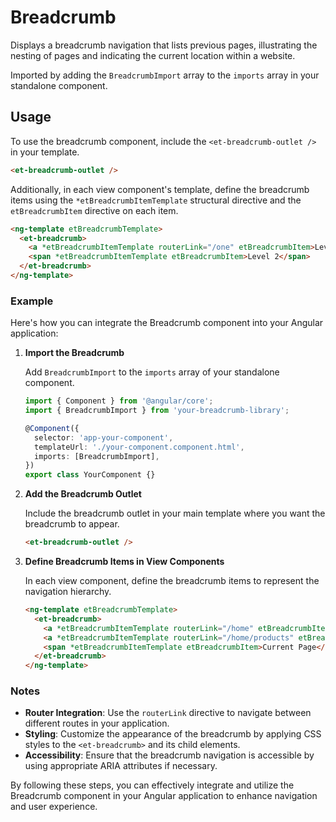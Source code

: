 # Breadcrumb

Displays a breadcrumb navigation that lists previous pages, illustrating the nesting of pages and indicating the current location within a website.

Imported by adding the `BreadcrumbImport` array to the `imports` array in your standalone component.

## Usage

To use the breadcrumb component, include the `<et-breadcrumb-outlet />` in your template.

```html
<et-breadcrumb-outlet />
```

Additionally, in each view component's template, define the breadcrumb items using the `*etBreadcrumbItemTemplate` structural directive and the `etBreadcrumbItem` directive on each item.

```html
<ng-template etBreadcrumbTemplate>
  <et-breadcrumb>
    <a *etBreadcrumbItemTemplate routerLink="/one" etBreadcrumbItem>Level 1</a>
    <span *etBreadcrumbItemTemplate etBreadcrumbItem>Level 2</span>
  </et-breadcrumb>
</ng-template>
```

### Example

Here's how you can integrate the Breadcrumb component into your Angular application:

1. **Import the Breadcrumb**

   Add `BreadcrumbImport` to the `imports` array of your standalone component.

   ```typescript
   import { Component } from '@angular/core';
   import { BreadcrumbImport } from 'your-breadcrumb-library';

   @Component({
     selector: 'app-your-component',
     templateUrl: './your-component.component.html',
     imports: [BreadcrumbImport],
   })
   export class YourComponent {}
   ```

2. **Add the Breadcrumb Outlet**

   Include the breadcrumb outlet in your main template where you want the breadcrumb to appear.

   ```html
   <et-breadcrumb-outlet />
   ```

3. **Define Breadcrumb Items in View Components**

   In each view component, define the breadcrumb items to represent the navigation hierarchy.

   ```html
   <ng-template etBreadcrumbTemplate>
     <et-breadcrumb>
       <a *etBreadcrumbItemTemplate routerLink="/home" etBreadcrumbItem>Home</a>
       <a *etBreadcrumbItemTemplate routerLink="/home/products" etBreadcrumbItem>Products</a>
       <span *etBreadcrumbItemTemplate etBreadcrumbItem>Current Page</span>
     </et-breadcrumb>
   </ng-template>
   ```

### Notes

- **Router Integration**: Use the `routerLink` directive to navigate between different routes in your application.
- **Styling**: Customize the appearance of the breadcrumb by applying CSS styles to the `<et-breadcrumb>` and its child elements.
- **Accessibility**: Ensure that the breadcrumb navigation is accessible by using appropriate ARIA attributes if necessary.

By following these steps, you can effectively integrate and utilize the Breadcrumb component in your Angular application to enhance navigation and user experience.
